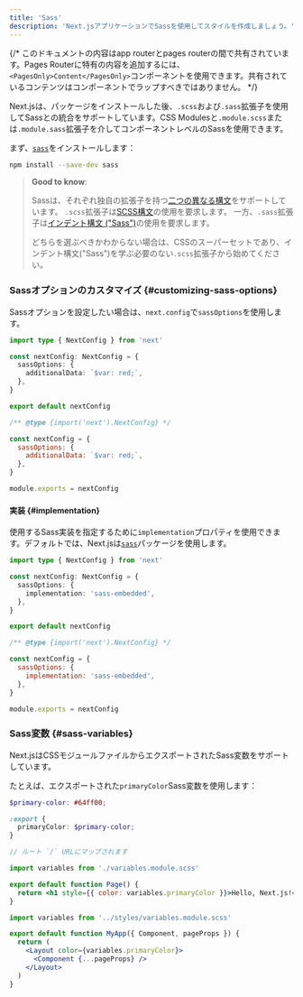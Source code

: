 ```yaml
---
title: 'Sass'
description: 'Next.jsアプリケーションでSassを使用してスタイルを作成しましょう。'
---
```


{/* このドキュメントの内容はapp routerとpages routerの間で共有されています。Pages Routerに特有の内容を追加するには、`<PagesOnly>Content</PagesOnly>`コンポーネントを使用できます。共有されているコンテンツはコンポーネントでラップすべきではありません。 */}

Next.jsは、パッケージをインストールした後、`.scss`および`.sass`拡張子を使用してSassとの統合をサポートしています。CSS Modulesと`.module.scss`または`.module.sass`拡張子を介してコンポーネントレベルのSassを使用できます。

まず、[`sass`](https://github.com/sass/sass)をインストールします：

```bash title="Terminal"
npm install --save-dev sass
```

> **Good to know**:
>
> Sassは、それぞれ独自の拡張子を持つ[二つの異なる構文](https://sass-lang.com/documentation/syntax)をサポートしています。
> `.scss`拡張子は[SCSS構文](https://sass-lang.com/documentation/syntax#scss)の使用を要求します。
> 一方、`.sass`拡張子は[インデント構文 ("Sass")](https://sass-lang.com/documentation/syntax#the-indented-syntax)の使用を要求します。
>
> どちらを選ぶべきかわからない場合は、CSSのスーパーセットであり、インデント構文("Sass")を学ぶ必要のない`.scss`拡張子から始めてください。

### Sassオプションのカスタマイズ {#customizing-sass-options}

Sassオプションを設定したい場合は、`next.config`で`sassOptions`を使用します。

<Tabs>
<TabItem value="ts" label="TypeScript">

```ts title="next.config.ts" switcher
import type { NextConfig } from 'next'

const nextConfig: NextConfig = {
  sassOptions: {
    additionalData: `$var: red;`,
  },
}

export default nextConfig
```

</TabItem>
<TabItem value="js" label="JavaScript">

```js title="next.config.js" switcher
/** @type {import('next').NextConfig} */

const nextConfig = {
  sassOptions: {
    additionalData: `$var: red;`,
  },
}

module.exports = nextConfig
```

</TabItem>
</Tabs>

#### 実装 {#implementation}

使用するSass実装を指定するために`implementation`プロパティを使用できます。デフォルトでは、Next.jsは[`sass`](https://www.npmjs.com/package/sass)パッケージを使用します。

<Tabs>
<TabItem value="ts" label="TypeScript">

```ts title="next.config.ts" switcher
import type { NextConfig } from 'next'

const nextConfig: NextConfig = {
  sassOptions: {
    implementation: 'sass-embedded',
  },
}

export default nextConfig
```

</TabItem>
<TabItem value="js" label="JavaScript">

```js title="next.config.js" switcher
/** @type {import('next').NextConfig} */

const nextConfig = {
  sassOptions: {
    implementation: 'sass-embedded',
  },
}

module.exports = nextConfig
```

</TabItem>
</Tabs>

### Sass変数 {#sass-variables}

Next.jsはCSSモジュールファイルからエクスポートされたSass変数をサポートしています。

たとえば、エクスポートされた`primaryColor`Sass変数を使用します：

```scss title="app/variables.module.scss"
$primary-color: #64ff00;

:export {
  primaryColor: $primary-color;
}
```

<AppOnly>

```jsx title="app/page.js"
// ルート `/` URLにマップされます

import variables from './variables.module.scss'

export default function Page() {
  return <h1 style={{ color: variables.primaryColor }}>Hello, Next.js!</h1>
}
```

</AppOnly>

<PagesOnly>

```jsx title="pages/_app.js"
import variables from '../styles/variables.module.scss'

export default function MyApp({ Component, pageProps }) {
  return (
    <Layout color={variables.primaryColor}>
      <Component {...pageProps} />
    </Layout>
  )
}
```

</PagesOnly>
